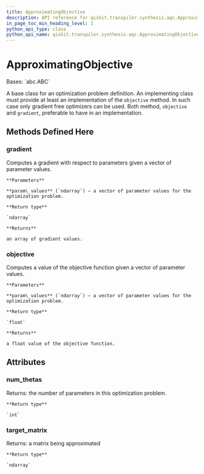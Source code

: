 ```yaml
---
title: ApproximatingObjective
description: API reference for qiskit.transpiler.synthesis.aqc.ApproximatingObjective
in_page_toc_min_heading_level: 1
python_api_type: class
python_api_name: qiskit.transpiler.synthesis.aqc.ApproximatingObjective
---
```


# ApproximatingObjective

<Class id="qiskit.transpiler.synthesis.aqc.ApproximatingObjective" isDedicatedPage={true} github="https://github.com/qiskit/qiskit/tree/stable/0.22/qiskit/transpiler/synthesis/aqc/approximate.py" signature="ApproximatingObjective" modifiers="class">
  Bases: `abc.ABC`

  A base class for an optimization problem definition. An implementing class must provide at least an implementation of the `objective` method. In such case only gradient free optimizers can be used. Both method, `objective` and `gradient`, preferable to have in an implementation.

  ## Methods Defined Here

  <span id="qiskit-transpiler-synthesis-aqc-approximatingobjective-gradient" />

  ### gradient

  <Function id="qiskit.transpiler.synthesis.aqc.ApproximatingObjective.gradient" signature="ApproximatingObjective.gradient(param_values)" modifiers="abstract">
    Computes a gradient with respect to parameters given a vector of parameter values.

    **Parameters**

    **param\_values** (`ndarray`) – a vector of parameter values for the optimization problem.

    **Return type**

    `ndarray`

    **Returns**

    an array of gradient values.
  </Function>

  <span id="qiskit-transpiler-synthesis-aqc-approximatingobjective-objective" />

  ### objective

  <Function id="qiskit.transpiler.synthesis.aqc.ApproximatingObjective.objective" signature="ApproximatingObjective.objective(param_values)" modifiers="abstract">
    Computes a value of the objective function given a vector of parameter values.

    **Parameters**

    **param\_values** (`ndarray`) – a vector of parameter values for the optimization problem.

    **Return type**

    `float`

    **Returns**

    a float value of the objective function.
  </Function>

  ## Attributes

  ### num\_thetas

  <Attribute id="qiskit.transpiler.synthesis.aqc.ApproximatingObjective.num_thetas">
    Returns: the number of parameters in this optimization problem.

    **Return type**

    `int`
  </Attribute>

  ### target\_matrix

  <Attribute id="qiskit.transpiler.synthesis.aqc.ApproximatingObjective.target_matrix">
    Returns: a matrix being approximated

    **Return type**

    `ndarray`
  </Attribute>
</Class>


